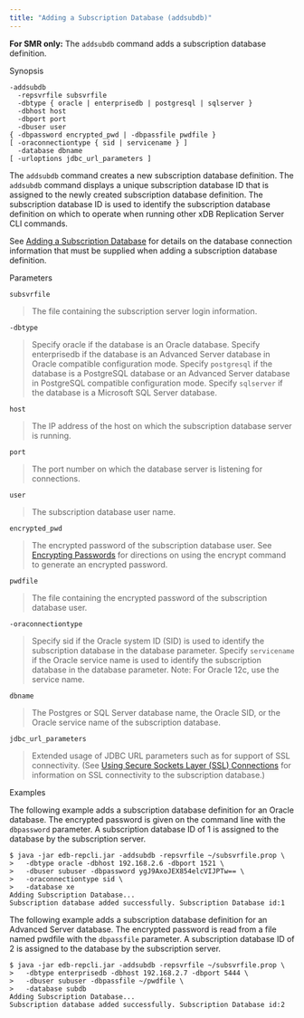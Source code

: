```yaml
---
title: "Adding a Subscription Database (addsubdb)"
---
```


<div id="adding_subscription_db" class="registered_link"></div>

**For SMR only:** The `addsubdb` command adds a subscription database definition.

Synopsis

```text
-addsubdb
  -repsvrfile subsvrfile
  -dbtype { oracle | enterprisedb | postgresql | sqlserver }
  -dbhost host
  -dbport port
  -dbuser user
{ -dbpassword encrypted_pwd | -dbpassfile pwdfile }
[ -oraconnectiontype { sid | servicename } ]
  -database dbname
[ -urloptions jdbc_url_parameters ]
```

The `addsubdb` command creates a new subscription database definition. The `addsubdb` command displays a unique subscription database ID that is assigned to the newly created subscription database definition. The subscription database ID is used to identify the subscription database definition on which to operate when running other xDB Replication Server CLI commands.

See [Adding a Subscription Database](../../05_smr_operation/03_creating_subscription/02_adding_subscription_database/#adding_subscription_database) for details on the database connection information that must be supplied when adding a subscription database definition.

Parameters

`subsvrfile`

> The file containing the subscription server login information.

`-dbtype`

> Specify oracle if the database is an Oracle database. Specify enterprisedb if the database is an Advanced Server database in Oracle compatible configuration mode. Specify `postgresql` if the database is a PostgreSQL database or an Advanced Server database in PostgreSQL compatible configuration mode. Specify `sqlserver` if the database is a Microsoft SQL Server database.

`host`

> The IP address of the host on which the subscription database server is running.

`port`

> The port number on which the database server is listening for connections.

`user`

> The subscription database user name.

`encrypted_pwd`

> The encrypted password of the subscription database user. See [Encrypting Passwords](04_encrypt_password/#encrypt_password) for directions on using the encrypt command to generate an encrypted password.

`pwdfile`

> The file containing the encrypted password of the subscription database user.

`-oraconnectiontype`

> Specify sid if the Oracle system ID (SID) is used to identify the subscription database in the database parameter. Specify `servicename` if the Oracle service name is used to identify the subscription database in the database parameter. Note: For Oracle 12c, use the service name.

`dbname`

> The Postgres or SQL Server database name, the Oracle SID, or the Oracle service name of the subscription database.

`jdbc_url_parameters`

> Extended usage of JDBC URL parameters such as for support of SSL connectivity. (See [Using Secure Sockets Layer (SSL) Connections](../../07_common_operations/11_using_ssl_connections/#using_ssl_connections) for information on SSL connectivity to the subscription database.)

Examples

The following example adds a subscription database definition for an Oracle database. The encrypted password is given on the command line with the `dbpassword` parameter. A subscription database ID of 1 is assigned to the database by the subscription server.

```text
$ java -jar edb-repcli.jar -addsubdb -repsvrfile ~/subsvrfile.prop \
>   -dbtype oracle -dbhost 192.168.2.6 -dbport 1521 \
>   -dbuser subuser -dbpassword ygJ9AxoJEX854elcVIJPTw== \
>   -oraconnectiontype sid \
>   -database xe
Adding Subscription Database...
Subscription database added successfully. Subscription Database id:1
```

The following example adds a subscription database definition for an Advanced Server database. The encrypted password is read from a file named pwdfile with the `dbpassfile` parameter. A subscription database ID of 2 is assigned to the database by the subscription server.

```text
$ java -jar edb-repcli.jar -addsubdb -repsvrfile ~/subsvrfile.prop \
>   -dbtype enterprisedb -dbhost 192.168.2.7 -dbport 5444 \
>   -dbuser subuser -dbpassfile ~/pwdfile \
>   -database subdb
Adding Subscription Database...
Subscription database added successfully. Subscription Database id:2
```
